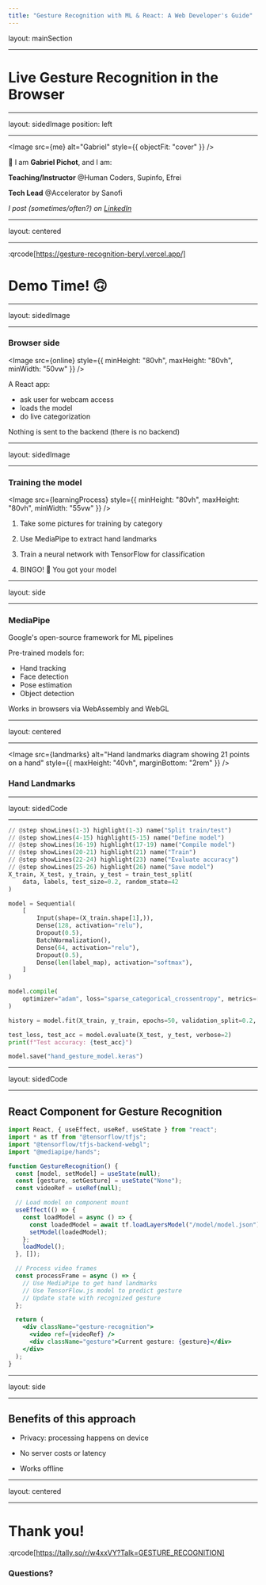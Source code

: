 ```yaml
---
title: "Gesture Recognition with ML & React: A Web Developer's Guide"
---
```


layout: mainSection

---


# **Live Gesture Recognition in the Browser**

---

layout: sidedImage
position: left

---


<Image src={me} alt="Gabriel" style={{ objectFit: "cover" }} />

👋 I am **Gabriel Pichot**, and I am:

<Appear>

**Teaching/Instructor** @Human Coders, Supinfo, Efrei<br />

</Appear>

<Appear>

**Tech Lead** @Accelerator by Sanofi<br />

</Appear>

<Appear>

_I post (sometimes/often?) on [LinkedIn](https://www.linkedin.com/in/gabrielpichot/)_

</Appear>

---

layout: centered

---

:qrcode[https://gesture-recognition-beryl.vercel.app/]

# Demo Time! 🙃

---

layout: sidedImage

---

### **Browser side**


<Image
  src={online}
  style={{ minHeight: "80vh", maxHeight: "80vh", minWidth: "50vw" }}
/>

A React app:

- ask user for webcam access
- loads the model
- do live categorization

Nothing is sent to the backend (there is no backend)

---

layout: sidedImage

---

### **Training the model**


<Image
  src={learningProcess}
  style={{ minHeight: "80vh", maxHeight: "80vh", minWidth: "55vw" }}
/>

1. Take some pictures for training by category

2. Use MediaPipe to extract hand landmarks

3. Train a neural network with TensorFlow for classification

4. BINGO! 🎉 You got your model

---

layout: side

---

### **MediaPipe**

Google's open-source framework for ML pipelines

<Side>

Pre-trained models for:

- Hand tracking
- Face detection
- Pose estimation
- Object detection

Works in browsers via WebAssembly and WebGL

</Side>

---

layout: centered

---


<Image
  src={landmarks}
  alt="Hand landmarks diagram showing 21 points on a hand"
  style={{ maxHeight: "40vh", marginBottom: "2rem" }}
/>

### **Hand Landmarks**

---

layout: sidedCode

---

```python
// @step showLines(1-3) highlight(1-3) name("Split train/test")
// @step showLines(4-15) highlight(5-15) name("Define model")
// @step showLines(16-19) highlight(17-19) name("Compile model")
// @step showLines(20-21) highlight(21) name("Train")
// @step showLines(22-24) highlight(23) name("Evaluate accuracy")
// @step showLines(25-26) highlight(26) name("Save model")
X_train, X_test, y_train, y_test = train_test_split(
    data, labels, test_size=0.2, random_state=42
)

model = Sequential(
    [
        Input(shape=(X_train.shape[1],)),
        Dense(128, activation="relu"),
        Dropout(0.5),
        BatchNormalization(),
        Dense(64, activation="relu"),
        Dropout(0.5),
        Dense(len(label_map), activation="softmax"),
    ]
)

model.compile(
    optimizer="adam", loss="sparse_categorical_crossentropy", metrics=["accuracy"]
)

history = model.fit(X_train, y_train, epochs=50, validation_split=0.2, verbose=1)

test_loss, test_acc = model.evaluate(X_test, y_test, verbose=2)
print(f"Test accuracy: {test_acc}")

model.save("hand_gesture_model.keras")
```

---

layout: sidedCode

---

## React Component for Gesture Recognition

```jsx
import React, { useEffect, useRef, useState } from "react";
import * as tf from "@tensorflow/tfjs";
import "@tensorflow/tfjs-backend-webgl";
import "@mediapipe/hands";

function GestureRecognition() {
  const [model, setModel] = useState(null);
  const [gesture, setGesture] = useState("None");
  const videoRef = useRef(null);

  // Load model on component mount
  useEffect(() => {
    const loadModel = async () => {
      const loadedModel = await tf.loadLayersModel("/model/model.json");
      setModel(loadedModel);
    };
    loadModel();
  }, []);

  // Process video frames
  const processFrame = async () => {
    // Use MediaPipe to get hand landmarks
    // Use TensorFlow.js model to predict gesture
    // Update state with recognized gesture
  };

  return (
    <div className="gesture-recognition">
      <video ref={videoRef} />
      <div className="gesture">Current gesture: {gesture}</div>
    </div>
  );
}
```

---

layout: side

---

## Benefits of this approach

<Side>
<ItemsColumn>

- Privacy: processing happens on device

- No server costs or latency

- Works offline

</ItemsColumn>
</Side>

---

layout: centered

---

# Thank you!

:qrcode[https://tally.so/r/w4xxVY?Talk=GESTURE_RECOGNITION]

### Questions?
